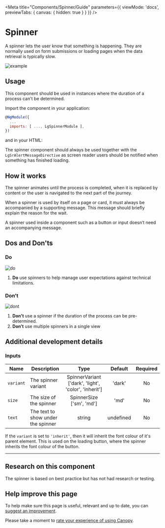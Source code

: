 
<Meta title="Components/Spinner/Guide" parameters={{ viewMode: 'docs', previewTabs: { canvas: { hidden: true } } }} />

# Spinner

<p class="standfirst">A spinner lets the user know that something is happening. They are normally used on form submissions or loading pages when the data retrieval is typically slow.</p>

![example](docs/spinner/example.png)

## Usage

This component should be used in instances where the duration of a process can't be determined.

Import the component in your application:

```js
@NgModule({
  ...
  imports: [ ..., LgSpinnerModule ],
})
```

and in your HTML:

<Source id="components-spinner-examples--standard-alert"></Source>

The spinner component should always be used together with the `LgSrAlertMessageDirective` as screen reader users should be notified when something has finished loading.

## How it works

The spinner animates until the process is completed, when it is replaced by content or the user is navigated to the next part of the journey.

When a spinner is used by itself on a page or card, it must always be accompanied by a supporting message. This message should briefly explain the reason for the wait.

A spinner used inside a component such as a button or input doesn’t need an accompanying message.

## Dos and Don'ts

### Do

![do](docs/spinner/do.png)

1. **Do** use spinners to help manage user expectations against technical limitations.

### Don’t

![dont](docs/spinner/dont.png)

1. **Don't** use a spinner if the duration of the process can be pre-determined.
2. **Don’t** use multiple spinners in a single view

## Additional development details

### Inputs

| Name      | Description                        |                         Type                         |  Default  | Required |
| --------- | ---------------------------------- | :--------------------------------------------------: | :-------: | :------: |
| `variant` | The spinner variant                | SpinnerVariant ['dark', 'light', 'color', 'inherit'] |  'dark'   |    No    |
| `size`    | The size of the spinner            |               SpinnerSize ['sm', 'md']               |   'md'    |    No    |
| `text`    | The text to show under the spinner |                        string                        | undefined |    No    |

If the `variant` is set to `'inherit'`, then it will inherit the font colour of it's parent element. This is used on the loading button, where the spinner inherits the font colour of the button.

---

## Research on this component

The spinner is based on best practice but has not had research or testing.

## Help improve this page

To help make sure this page is useful, relevant and up to date, you can <a href="https://forms.office.com/r/6UMyXFeupH" target="_blank">suggest an improvement</a>.

Please take a moment to <a href="https://forms.office.com/r/ryiKP7ygUK" target="_blank">rate your experience of using Canopy</a>.
